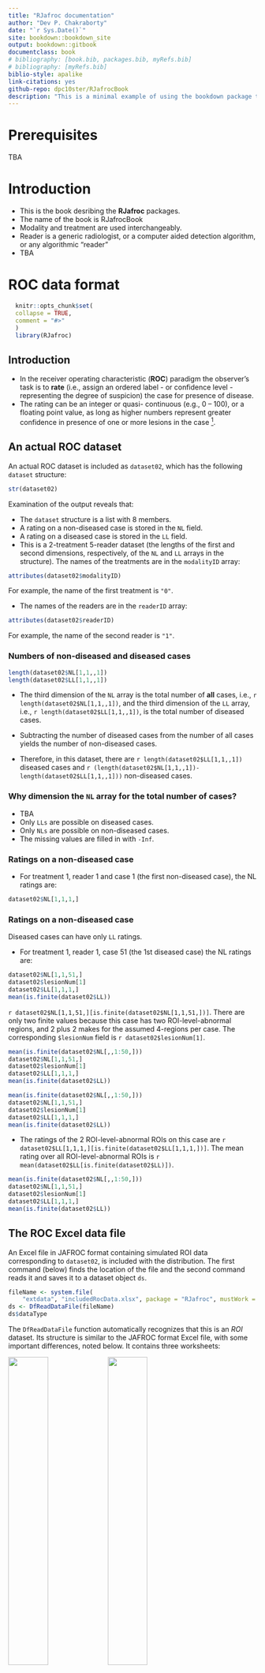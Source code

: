 ```yaml
--- 
title: "RJafroc documentation"
author: "Dev P. Chakraborty"
date: "`r Sys.Date()`"
site: bookdown::bookdown_site
output: bookdown::gitbook
documentclass: book
# bibliography: [book.bib, packages.bib, myRefs.bib]
# bibliography: [myRefs.bib]
biblio-style: apalike
link-citations: yes
github-repo: dpc10ster/RJafrocBook
description: "This is a minimal example of using the bookdown package to write a book. The output format for this example is bookdown::gitbook."
---
```


# Prerequisites

TBA

<!--chapter:end:index.Rmd-->

# Introduction {#intro}

* This is the book desribing the __RJafroc__ packages.
* The name of the book is RJafrocBook
* Modality and treatment are used interchangeably.
* Reader is a generic radiologist, or a computer aided detection algorithm, or any algorithmic "reader"
* TBA

<!--chapter:end:01-intro.Rmd-->

# ROC data format {#rocdataformat}

```r
  knitr::opts_chunk$set(
  collapse = TRUE,
  comment = "#>"
  )
  library(RJafroc)
```

## Introduction
* In the receiver operating characteristic (__ROC__) paradigm the observer's task is to  __rate__ (i.e., assign an ordered label - or confidence level - representing the degree of suspicion) the case for presence of disease.
* The rating can be an integer or quasi- continuous (e.g., 0 – 100), or a floating point value, as long as higher numbers represent greater confidence in presence of one or more lesions in the case  ^[The directionaliy of the rating is not a limitation. If lower values correspond to increased confidence level, it is only necessary to transform the observed rating by subtracting it from a constant value. The constant value can be chosen arbitrarily, typically as the maximum of all observed ratings, thereby ensuring that the transformed value is always non-negative.].

## An actual ROC dataset

An actual ROC dataset is included as `dataset02`, which has the following `dataset` structure:
  
```r
str(dataset02)
```             
Examination of the output reveals that:

* The `dataset` structure is a list with 8 members.
* A rating on a non-diseased case is stored in the `NL` field.  
* A rating on a diseased case is stored in the `LL` field.  
* This is a 2-treatment 5-reader dataset (the lengths of the first and second dimensions, respectively, of the `NL` and `LL` arrays in the structure). The names of the treatments are in the `modalityID` array:

```r
attributes(dataset02$modalityID)
```

For example, the name of the first treatment is `"0"`.

* The names of the readers are in the `readerID` array:

```r
attributes(dataset02$readerID)
```

For example, the name of the second reader is `"1"`.

### Numbers of non-diseased and diseased cases

```r
length(dataset02$NL[1,1,,1])
length(dataset02$LL[1,1,,1])
```             

* The third dimension of the `NL` array is the total number of __all__ cases, i.e., `r length(dataset02$NL[1,1,,1])`, and the third dimension of the `LL` array,  i.e., `r length(dataset02$LL[1,1,,1])`, is the total number of diseased cases.

* Subtracting the number of diseased cases from the number of all cases yields the number of non-diseased cases.

* Therefore, in this dataset, there are `r length(dataset02$LL[1,1,,1])` diseased cases and `r (length(dataset02$NL[1,1,,1])-length(dataset02$LL[1,1,,1]))` non-diseased cases.

### Why dimension the `NL` array for the total number of cases?
* TBA
* Only `LLs` are possible on diseased cases.
* Only `NLs` are possible on non-diseased cases.
* The missing values are filled in with `-Inf`.

### Ratings on a non-diseased case

* For treatment 1, reader 1 and case 1 (the first non-diseased case), the NL ratings are: 
```r
dataset02$NL[1,1,1,]
```

### Ratings on a non-diseased case
Diseased cases can have only `LL` ratings.

* For treatment 1, reader 1, case 51 (the 1st diseased case) the NL ratings are: 

```r
dataset02$NL[1,1,51,]
dataset02$lesionNum[1]
dataset02$LL[1,1,1,]
mean(is.finite(dataset02$LL))
```


`r dataset02$NL[1,1,51,][is.finite(dataset02$NL[1,1,51,])]`. There are only two finite values because this case has two ROI-level-abnormal regions, and 2 plus 2 makes for the assumed 4-regions per case. The corresponding `$lesionNum` field is `r dataset02$lesionNum[1]`.
```r
mean(is.finite(dataset02$NL[,,1:50,]))
dataset02$NL[1,1,51,]
dataset02$lesionNum[1]
dataset02$LL[1,1,1,]
mean(is.finite(dataset02$LL))
```    

```r
mean(is.finite(dataset02$NL[,,1:50,]))
dataset02$NL[1,1,51,]
dataset02$lesionNum[1]
dataset02$LL[1,1,1,]
mean(is.finite(dataset02$LL))
```


* The ratings of the 2 ROI-level-abnormal ROIs on this case are `r dataset02$LL[1,1,1,][is.finite(dataset02$LL[1,1,1,])]`. The mean rating over all ROI-level-abnormal ROIs is `r mean(dataset02$LL[is.finite(dataset02$LL)])`.  
```r
mean(is.finite(dataset02$NL[,,1:50,]))
dataset02$NL[1,1,51,]
dataset02$lesionNum[1]
dataset02$LL[1,1,1,]
mean(is.finite(dataset02$LL))
```

## The ROC  Excel data file
An Excel file in JAFROC format containing simulated ROI data corresponding to `dataset02`, is included with the distribution. The first command (below) finds the location of the file and the second command reads it and saves it to a dataset object `ds`.  
```r
fileName <- system.file(
    "extdata", "includedRocData.xlsx", package = "RJafroc", mustWork = TRUE)
ds <- DfReadDataFile(fileName)
ds$dataType
```

The `DfReadDataFile` function automatically recognizes that this is an *ROI* dataset. Its structure is similar to the JAFROC format Excel file, with some important differences, noted below. It contains three worksheets: 

![](images/FROC-TP-Truth-1.png){width=40%}![](images/FROC-TP-Truth-2.png){width=40%}
![](images/FROC-TP-Truth-3.png){width=40%}![](images/FROC-TP-Truth-4.png){width=40%}
![](images/FROC-TP-Truth-5.png){width=40%}


* The `Truth` worksheet - this indicates which cases are diseased and which are non-diseased and the number of ROI-level-abnormal region on each case.  
    + There are 50 normal cases (labeled 1-50) under column `CaseID` and 40 abnormal cases (labeled 51-90).  
    + The `LesionID` field for each normal case (e.g., `CaseID` = 1) is zero and there is one row per case. For abnormal cases, this field has a variable number of entries, ranging from 1 to 4. As an example, there are two rows for `CaseID` = 51 in the Excel file: one with `LesionID` = 2 and one with `LesionID` = 3.   
    + The `Weights` field is always zero (this field is not used in ROI analysis).  

![](images/ROI-FP-1.png){width=40%}
![](images/ROI-FP-2.png){width=40%}

* The `FP` (or `NL`)  worksheet - this lists the ratings of ROI-level-normal regions.  
    + For `ReaderID` = 1, `ModalityID` = 1 and `CaseID` = 1 there are 4 rows, corresponding to the 4 ROI-level-normal regions in this case. The corresponding ratings are `r dataset02$NL[1,1,1,][is.finite(dataset02$NL[1,1,1,])]`. The pattern repeats for other treatments and readers, but the rating are, of course, different.  
    + Each `CaseID` is represented in the `FP` worksheet (a rare exception could occur if a case-level abnormal case has 4 abnormal regions).

![](images/ROI-TP-1.png){width=40%}

* The `TP` (or `LL`) worksheet - this lists the ratings of ROI-level-abnormal regions.  
    + Because normal cases generate TPs, one does not find any entry with `CaseID` = 1-50 in the `TP` worksheet.   
    + The lowest `CaseID` in the `TP` worksheet is 51, which corresponds to the first abnormal case.   
    + There are two entries for this case, corresponding to the two ROI-level-abnormal regions present in this case. Recall that corresponding to this `CaseID` in the `Truth` worksheet there were two entries with `LesionID` = 2 and 3. These must match the `LesionID`'s listed for this case in the `TP` worksheet. Complementing these two entries, in the `FP` worksheet for `CaseID` = 51, there are 2 entries corresponding to the two ROI-level-normal regions in this case.   
    + One should be satisfied that for each abnormal case the sum of the number of entries in the `TP` and `FP` worksheets is always 4.  


<!--chapter:end:02-roc-data-format.Rmd-->

# FROC data format {#frocdataformat}

```r
  knitr::opts_chunk$set(
  collapse = TRUE,
  comment = "#>"
  )
  library(RJafroc)
```

## Introduction
* In the free-response ROC (__FROC__) paradigm the observer's task is to indicate (i.e., __mark__ the location of) and __rate__ (i.e., assign an ordered label - or confidence level - representing the degree of suspicion) regions in the image that are perceived as suspicious for presence of disease. Accordingly, FROC data consists of __mark-rating pairs__, where each mark indicates a region ^[In order to avoid confusion with the ROI-paradigm, I do not like to use the term ROI to describe the marks made by the observer.] that was considered suspicious for presence of a localized lesion and the rating is the corresponding confidence level. The number of mark-rating pairs on any particular case is a-priori unpredictable. It is a non-negative random integer (i.e., 0, 1, 2, ...) that depends on the case, the reader and the modality. The relatively unstructured nature of FROC data makes  FROC paradigm data more difficult to analyze than ROC paradigm data ^[Recall that the ROC paradigm always yields a single rating per case.].

* By adopting a proximity criterion, each mark is classified by the investigator as a lesion localization (LL) - if it is close to a real lesion - or a non-lesion localization (NL) otherwise. 
* The rating can be an integer or quasi- continuous (e.g., 0 – 100), or a floating point value, as long as higher numbers represent greater confidence in presence of one or more lesions in the ROI  ^[The directionaliy of the rating is not a limitation. If lower values correspond to increased confidence level, it is only necessary to transform the observed rating by subtracting it from a constant value. The constant value can be chosen arbitrarily, typically as the maximum of all observed ratings, thereby ensuring that the transformed value is always non-negative.].

* Region-level-normal ratings are stored in the `NL` field and region-level-abnormal ratings are stored in the `LL` field.  

## An actual FROC dataset

An actual FROC dataset is included as `dataset04`, which has the following `dataset` structure:
  
```r
str(dataset04)
```             
Examination of the output reveals that:

* The `dataset` structure is a list with 8 members.
* This is a 5-treatment 4-reader dataset (the lengths of the first and second dimensions, respectively, of the `NL` and `LL` arrays). The names of the treatments are in the `modalityID` array:

```r
attributes(dataset04$modalityID)
```

For example, the name of the second treatment is `"2"`.

* The names of the readers are in the `readerID` array:

```r
attributes(dataset04$readerID)
```

For example, the name of the second reader is `"3"`. Apparently reader `"2"` "dropped out" of the study.

### Numbers of non-diseased and diseased cases

```r
length(dataset04$NL[1,1,,1])
length(dataset04$LL[1,1,,1])
```             

* The third dimension of the `NL` array is the total number of __all__ cases, i.e., `r length(dataset04$NL[1,1,,1])`, and the third dimension of the `LL` array,  i.e., `r length(dataset04$LL[1,1,,1])`, is the total number of diseased cases.

* Subtracting the number of diseased cases from the number of all cases yields the number of non-diseased cases.

* Therefore, in this dataset, there are `r length(dataset04$LL[1,1,,1])` diseased cases and `r (length(dataset04$NL[1,1,,1])-length(dataset04$LL[1,1,,1]))` non-diseased cases.

### Why dimension the `NL` array for the total number of cases?
* Because, in addition to `LLs`, `NLs` are possible on diseased cases.
* Only `LLs` are possible on diseased cases.
* Only `NLs` are possible on non-diseased cases.
* The missing values are filled in with `-Inf`.

### Ratings on a non-diseased case

* For treatment 1, reader 1 and case 1 (the first non-diseased case), the NL ratings are: 
```r
dataset04$NL[1,1,1,]
```

### The meaning of a negative infinity rating
* Obviously, a real rating cannot be negative infinity ^[If an observer is so highly confident in the _absence_ of a localized lesion, he will simply _not mark_ the location in question; if he did, then, logically, he should mark _all_ areas in the image that are definitely not lesions; in the FROC paradigm only regions with a reasonable degree of suspicion are marked. The radiologist only wishes to draw attention to regions that are reasonably suspicious; the definition of "reasonable" is determined by clinical considerations.]. This value is reserved for __missing ratings__, and more generally, __missing marks__ ^[Since there is a one-to-one correspondence between marks and ratings.]. For example, since all values in the above code chunk are negative infinities, this means this treatment-reader-case combination did not yield any mark-rating pairs. This possibility, alluded to above, is only possible with FROC data. All other paradigms (ROC, LROC and ROI) yield at least one rating per case. 
* The length of the fourth dimension of the `NL` array is determined by that treatment-reader-case combination yielding the maximum number of `NLs`. Consider the following chunk:

```r
for (i in 1:5) 
  for (j in 1:4) 
    for (k in 1:200) 
      if (all(dataset04$NL[i,j,k,] != -Inf)) 
        cat(i, j, k, all(dataset04$NL[i,j,k,] != -Inf),"\n")
```

* This shows that the fourth dimension of the `NL` array has to be of length 7 because _one, and only reader_, specifically reader "4", made 7 `NL` marks on a diseased case in treatment "5"!

### Ratings on a non-diseased case
Unlike non-diseased cases, diseased cases can have both `NL` and `LL` ratings.

* For treatment 1, reader 1, case 51 (the 1st diseased case) the NL ratings are: 

```r
dataset04$NL[1,1,51,]
dataset04$lesionNum[1]
dataset04$LL[1,1,1,]
mean(is.finite(dataset04$LL))
```


`r dataset04$NL[1,1,51,][is.finite(dataset04$NL[1,1,51,])]`. There are only two finite values because this case has two ROI-level-abnormal regions, and 2 plus 2 makes for the assumed 4-regions per case. The corresponding `$lesionNum` field is `r dataset04$lesionNum[1]`.
```r
mean(is.finite(dataset04$NL[,,1:50,]))
dataset04$NL[1,1,51,]
dataset04$lesionNum[1]
dataset04$LL[1,1,1,]
mean(is.finite(dataset04$LL))
```    

```r
mean(is.finite(dataset04$NL[,,1:50,]))
dataset04$NL[1,1,51,]
dataset04$lesionNum[1]
dataset04$LL[1,1,1,]
mean(is.finite(dataset04$LL))
```


* The ratings of the 2 ROI-level-abnormal ROIs on this case are `r dataset04$LL[1,1,1,][is.finite(dataset04$LL[1,1,1,])]`. The mean rating over all ROI-level-abnormal ROIs is `r mean(dataset04$LL[is.finite(dataset04$LL)])`.  
```r
mean(is.finite(dataset04$NL[,,1:50,]))
dataset04$NL[1,1,51,]
dataset04$lesionNum[1]
dataset04$LL[1,1,1,]
mean(is.finite(dataset04$LL))
```

## The FROC  Excel data file
An Excel file in JAFROC format containing simulated ROI data corresponding to `dataset04`, is included with the distribution. The first command (below) finds the location of the file and the second command reads it and saves it to a dataset object `ds`.  
```r
fileName <- system.file(
    "extdata", "includedFrocData.xlsx", package = "RJafroc", mustWork = TRUE)
ds <- DfReadDataFile(fileName)
ds$dataType
```

The `DfReadDataFile` function automatically recognizes that this is an *ROI* dataset. Its structure is similar to the JAFROC format Excel file, with some important differences, noted below. It contains three worksheets: 

![](images/FROC-TP-Truth-1.png){width=40%}![](images/FROC-TP-Truth-2.png){width=40%}
![](images/FROC-TP-Truth-3.png){width=40%}![](images/FROC-TP-Truth-4.png){width=40%}
![](images/FROC-TP-Truth-5.png){width=40%}


* The `Truth` worksheet - this indicates which cases are diseased and which are non-diseased and the number of ROI-level-abnormal region on each case.  
    + There are 50 normal cases (labeled 1-50) under column `CaseID` and 40 abnormal cases (labeled 51-90).  
    + The `LesionID` field for each normal case (e.g., `CaseID` = 1) is zero and there is one row per case. For abnormal cases, this field has a variable number of entries, ranging from 1 to 4. As an example, there are two rows for `CaseID` = 51 in the Excel file: one with `LesionID` = 2 and one with `LesionID` = 3.   
    + The `Weights` field is always zero (this field is not used in ROI analysis).  

![](images/ROI-FP-1.png){width=40%}
![](images/ROI-FP-2.png){width=40%}

* The `FP` (or `NL`)  worksheet - this lists the ratings of ROI-level-normal regions.  
    + For `ReaderID` = 1, `ModalityID` = 1 and `CaseID` = 1 there are 4 rows, corresponding to the 4 ROI-level-normal regions in this case. The corresponding ratings are `r dataset04$NL[1,1,1,][is.finite(dataset04$NL[1,1,1,])]`. The pattern repeats for other treatments and readers, but the rating are, of course, different.  
    + Each `CaseID` is represented in the `FP` worksheet (a rare exception could occur if a case-level abnormal case has 4 abnormal regions).

![](images/ROI-TP-1.png){width=40%}

* The `TP` (or `LL`) worksheet - this lists the ratings of ROI-level-abnormal regions.  
    + Because normal cases generate TPs, one does not find any entry with `CaseID` = 1-50 in the `TP` worksheet.   
    + The lowest `CaseID` in the `TP` worksheet is 51, which corresponds to the first abnormal case.   
    + There are two entries for this case, corresponding to the two ROI-level-abnormal regions present in this case. Recall that corresponding to this `CaseID` in the `Truth` worksheet there were two entries with `LesionID` = 2 and 3. These must match the `LesionID`'s listed for this case in the `TP` worksheet. Complementing these two entries, in the `FP` worksheet for `CaseID` = 51, there are 2 entries corresponding to the two ROI-level-normal regions in this case.   
    + One should be satisfied that for each abnormal case the sum of the number of entries in the `TP` and `FP` worksheets is always 4.  

<!--chapter:end:03-froc-data-format.Rmd-->

